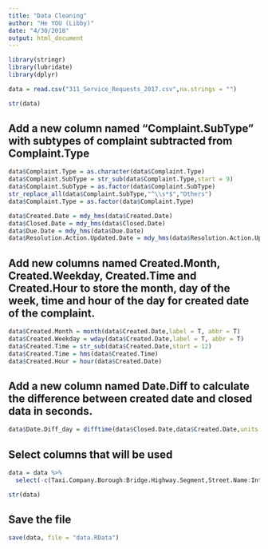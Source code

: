 ```yaml
---
title: "Data Cleaning"
author: "He YOU (Libby)"
date: "4/30/2018"
output: html_document
---
```


```r
library(stringr)
library(lubridate)
library(dplyr)
```

```r
data = read.csv("311_Service_Requests_2017.csv",na.strings = "")
```

```r
str(data)
```

## Add a new column named "Complaint.SubType" with subtypes of complaint subtracted from Complaint.Type
```r
data$Complaint.Type = as.character(data$Complaint.Type)
data$Complaint.SubType = str_sub(data$Complaint.Type,start = 9)
data$Complaint.SubType = as.factor(data$Complaint.SubType)
str_replace_all(data$Complaint.SubType,"^\\s*$","Others")
data$Complaint.Type = as.factor(data$Complaint.Type)
```


```r
data$Created.Date = mdy_hms(data$Created.Date)
data$Closed.Date = mdy_hms(data$Closed.Date)
data$Due.Date = mdy_hms(data$Due.Date)
data$Resolution.Action.Updated.Date = mdy_hms(data$Resolution.Action.Updated.Date)
```

## Add new columns named Created.Month, Created.Weekday, Created.Time and Created.Hour to store the month, day of the week, time and hour of the day for created date of the complaint.

```r
data$Created.Month = month(data$Created.Date,label = T, abbr = T)
data$Created.Weekday = wday(data$Created.Date,label = T, abbr = T)
data$Created.Time = str_sub(data$Created.Date,start = 12)
data$Created.Time = hms(data$Created.Time)
data$Created.Hour = hour(data$Created.Date)
```

## Add a new column named Date.Diff to calculate the difference between created date and closed data in seconds.
```r
data$Date.Diff_day = difftime(data$Closed.Date,data$Created.Date,units = "days")
```

## Select columns that will be used
```r
data = data %>%
  select(-c(Taxi.Company.Borough:Bridge.Highway.Segment,Street.Name:Intersection.Street.2,BBL:Vehicle.Type))
```

```r
str(data)
```


## Save the file
```r
save(data, file = "data.RData")
```